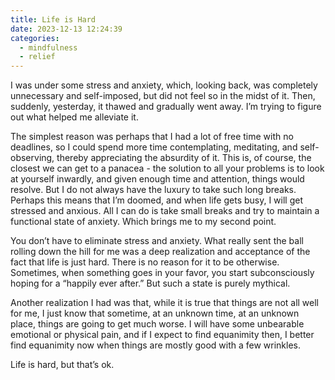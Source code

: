 ```yaml
---
title: Life is Hard
date: 2023-12-13 12:24:39
categories:
  - mindfulness
  - relief
---
```


I was under some stress and anxiety, which, looking back, was completely unnecessary and self-imposed, but did not feel so in the midst of it. Then, suddenly, yesterday, it thawed and gradually went away. I'm trying to figure out what helped me alleviate it.

The simplest reason was perhaps that I had a lot of free time with no deadlines, so I could spend more time contemplating, meditating, and self-observing, thereby appreciating the absurdity of it. This is, of course, the closest we can get to a panacea - the solution to all your problems is to look at yourself inwardly, and given enough time and attention, things would resolve. But I do not always have the luxury to take such long breaks. Perhaps this means that I'm doomed, and when life gets busy, I will get stressed and anxious. All I can do is take small breaks and try to maintain a functional state of anxiety. Which brings me to my second point.

You don't have to eliminate stress and anxiety. What really sent the ball rolling down the hill for me was a deep realization and acceptance of the fact that life is just hard. There is no reason for it to be otherwise. Sometimes, when something goes in your favor, you start subconsciously hoping for a "happily ever after." But such a state is purely mythical.

Another realization I had was that, while it is true that things are not all well for me, I just know that sometime, at an unknown time, at an unknown place, things are going to get much worse. I will have some unbearable emotional or physical pain, and if I expect to find equanimity then, I better find equanimity now when things are mostly good with a few wrinkles.

Life is hard, but that's ok.